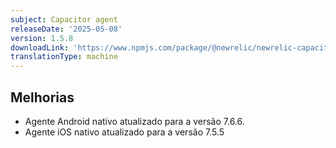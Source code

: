 ```yaml
---
subject: Capacitor agent
releaseDate: '2025-05-08'
version: 1.5.8
downloadLink: 'https://www.npmjs.com/package/@newrelic/newrelic-capacitor-plugin/v/1.5.8'
translationType: machine
---
```


## Melhorias

* Agente Android nativo atualizado para a versão 7.6.6.
* Agente iOS nativo atualizado para a versão 7.5.5